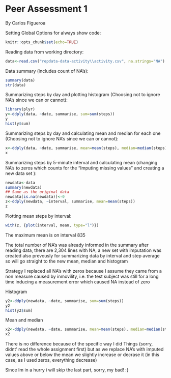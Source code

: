 # Peer Assessment 1
By Carlos Figueroa

Setting Global Options for always show code:

```r
knitr::opts_chunk$set(echo=TRUE)
```

Reading data from working directory:

```r
data<-read.csv("repdata-data-activity\\activity.csv", na.strings="NA")
```

Data summary (includes count of NA's):

```r
summary(data)
str(data)
```

Summarizing steps by day and plotting histogram (Choosing not to ignore NA's since we can or cannot):

```r
library(plyr)
y<-ddply(data, ~date, summarise, sum=sum(steps))
y
hist(y$sum)
```

Summarizing steps by day and calculating mean and median for each one (Choosing not to ignore NA's since we can or cannot):

```r
x<-ddply(data, ~date, summarise, mean=mean(steps), median=median(steps))
x
```

Summarizing steps by 5-minute interval and calculating mean (changing NA's to zeros which counts for the "Imputing missing values" and creating a new data set ): 

```r
newdata<-data
summary(newdata)
## Same as the original data
newdata[is.na(newdata)]<-0
z<-ddply(newdata, ~interval, summarise, mean=mean(steps))
z
```

Plotting mean steps by interval:

```r
with(z, {plot(interval, mean, type="l")})
```

The maximum mean is on interval 835

The total number of NA's was already informed in the summary after reading data, there are 2,304 lines with NA, a new set with imputation was created also prevously for summarizing data by interval and step average so will go straight to the new mean, median and histogram


Strategy
I replaced all NA's with zeros because I assume they came from a non measure caused by inmovility, i.e. the test subject was still for a long time inducing a measurement error which caused NA instead of zero


Histogram

```r
y2<-ddply(newdata, ~date, summarise, sum=sum(steps))
y2
hist(y2$sum)
```


Mean and median

```r
x2<-ddply(newdata, ~date, summarise, mean=mean(steps), median=median(steps))
x2
```

There is no difference because of the specific way I did Things (sorry, didnt' read the whole assignment first) but as we replace NA's with imputed values above or below the mean we slightly increase or decrase it (in this case, as I used zeros, everything decrease)


Since Im in a hurry i will skip the last part, sorry, my bad! :( 

